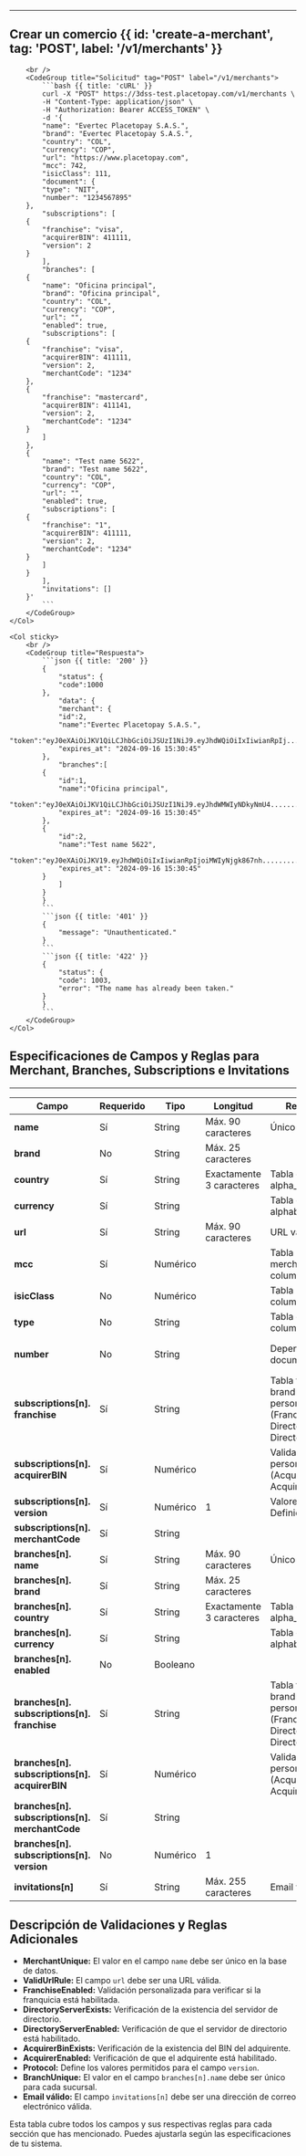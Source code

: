 


<MissingTranslationBanner />

---

## Crear un comercio {{ id: 'create-a-merchant', tag: 'POST', label: '/v1/merchants' }}

<Row>
    <Col>
        <ApiReader
            path="/v1/merchants"
            method="POST"
            api={props.refs}
        />
    </Col>
    <Col sticky>

        <br />
        <CodeGroup title="Solicitud" tag="POST" label="/v1/merchants">
            ```bash {{ title: 'cURL' }}
            curl -X "POST" https://3dss-test.placetopay.com/v1/merchants \
            -H "Content-Type: application/json" \
            -H "Authorization: Bearer ACCESS_TOKEN" \
            -d '{
            "name": "Evertec Placetopay S.A.S.",
            "brand": "Evertec Placetopay S.A.S.",
            "country": "COL",
            "currency": "COP",
            "url": "https://www.placetopay.com",
            "mcc": 742,
            "isicClass": 111,
            "document": {
            "type": "NIT",
            "number": "1234567895"
        },
            "subscriptions": [
        {
            "franchise": "visa",
            "acquirerBIN": 411111,
            "version": 2
        }
            ],
            "branches": [
        {
            "name": "Oficina principal",
            "brand": "Oficina principal",
            "country": "COL",
            "currency": "COP",
            "url": "",
            "enabled": true,
            "subscriptions": [
        {
            "franchise": "visa",
            "acquirerBIN": 411111,
            "version": 2,
            "merchantCode": "1234"
        },
        {
            "franchise": "mastercard",
            "acquirerBIN": 411141,
            "version": 2,
            "merchantCode": "1234"
        }
            ]
        },
        {
            "name": "Test name 5622",
            "brand": "Test name 5622",
            "country": "COL",
            "currency": "COP",
            "url": "",
            "enabled": true,
            "subscriptions": [
        {
            "franchise": "1",
            "acquirerBIN": 411111,
            "version": 2,
            "merchantCode": "1234"
        }
            ]
        }
            ],
            "invitations": []
        }'
            ```
        </CodeGroup>
    </Col>
</Row>

<Row>
    <Col>
        <ApiReader
            path="/v1/merchants"
            method="post"
            type="response"
            api={props.refs}
        />
    </Col>

    <Col sticky>
        <br />
        <CodeGroup title="Respuesta">
            ```json {{ title: '200' }}
            {
                "status": {
                "code":1000
            },
                "data": {
                "merchant": {
                "id":2,
                "name":"Evertec Placetopay S.A.S.",
                "token":"eyJ0eXAiOiJKV1QiLCJhbGciOiJSUzI1NiJ9.eyJhdWQiOiIxIiwianRpIj..........."
                "expires_at": "2024-09-16 15:30:45"
            },
                "branches":[
            {
                "id":1,
                "name":"Oficina principal",
                "token":"eyJ0eXAiOiJKV1QiLCJhbGciOiJSUzI1NiJ9.eyJhdWMWIyNDkyNmU4.............",
                "expires_at": "2024-09-16 15:30:45"
            },
            {
                "id":2,
                "name":"Test name 5622",
                "token":"eyJ0eXAiOiJKV19.eyJhdWQiOiIxIiwianRpIjoiMWIyNjgk867nh...............",
                "expires_at": "2024-09-16 15:30:45"
            }
                ]
            }
            }
            ```
            ```json {{ title: '401' }}
            {
                "message": "Unauthenticated."
            }
            ```
            ```json {{ title: '422' }}
            {
                "status": {
                "code": 1003,
                "error": "The name has already been taken."
            }
            }
            ```
        </CodeGroup>
    </Col>
</Row>


## Especificaciones de Campos y Reglas para Merchant, Branches, Subscriptions e Invitations

---
| **Campo**                                     | **Requerido**| **Tipo**        | **Longitud**            | **Reglas Adicionales**                                                                                                              | **Debe Existir en**                                        | **Formato/Validación**                         |
|-----------------------------------------------|--------------|-----------------|-------------------------|-------------------------------------------------------------------------------------------------------------------------------------|------------------------------------------------------------|------------------------------------------------|
| **name**                                      | Sí           | String          | Máx. 90 caracteres      | Único (MerchantUnique)                                                                                                              |                                                            |                                                |
| **brand**                                     | No           | String          | Máx. 25 caracteres      |                                                                                                                                     |                                                            |                                                |
| **country**                                   | Sí           | String          | Exactamente 3 caracteres| Tabla countries, columna alpha_3_code                                                                                               | Tabla countries, columna alpha_3_code                      |                                                |
| **currency**                                  | Sí           | String          |                         | Tabla currencies, columna alphabetic_code                                                                                           | Tabla currencies, columna alphabetic_code                  |                                                |
| **url**                                       | Sí           | String          | Máx. 90 caracteres      | URL válida (ValidUrlRule)                                                                                                           |                                                            | URL válida                                     |
| **mcc**                                       | Sí           | Numérico        |                         | Tabla merchant_category_codes, columna code                                                                                         | Tabla merchant_category_codes, columna code                |                                                |
| **isicClass**                                 | No           | Numérico        |                         | Tabla isic_classes, columna code document                                                                                           | Tabla isic_classes, columna code document                  |                                                |
| **type**                                      | No           | String          |                         | Tabla document_types, columna name                                                                                                  | Tabla document_types, columna name                         |                                                |
| **number**                                    | No           | String          |                         | Dependiente del tipo de documento                                                                                                   |                                                            | Patrón regex dependiente del tipo de documento |
| **subscriptions[n].<br/>franchise**                | Sí           | String          |                         | Tabla franchises, columna brand(name), Validaciones personalizadas (FranchiseEnabled, DirectoryServerExists, DirectoryServerEnabled)| Tabla franchises, columna brand(name)                      |                                                |
| **subscriptions[n].<br/>acquirerBIN**              | Sí           | Numérico        |                         | Validaciones personalizadas (AcquirerBinExists, AcquirerEnabled)                                                                    |                                                            |                                                |
| **subscriptions[n].<br/>version**                  | Sí           | Numérico        | 1                       | Valores permitidos: Definidos en Protocol                                                                                           |                                                            |                                                |
| **subscriptions[n].<br/>merchantCode**             | Sí           | String          |                         |                                                                                                                                     |                                                            |                                                |
| **branches[n].<br/>name**                          | Sí           | String          | Máx. 90 caracteres      | Único (BranchUnique)                                                                                                                |                                                            |                                                |
| **branches[n].<br/>brand**                         | Sí           | String          | Máx. 25 caracteres      |                                                                                                                                     |                                                            |                                                |
| **branches[n].<br/>country**                       | Sí           | String          | Exactamente 3 caracteres| Tabla countries, columna alpha_3_code                                                                                               | Tabla countries, columna alpha_3_code                      |                                                |
| **branches[n].<br/>currency**                      | Sí           | String          |                         | Tabla currencies, columna alphabetic_code                                                                                           | Tabla currencies, columna alphabetic_code                  |                                                |
| **branches[n].<br/>enabled**                       | No           | Booleano        |                         |                                                                                                                                     |                                                            |                                                |
| **branches[n].<br/>subscriptions[n].<br/>franchise**    | Sí           | String          |                         | Tabla franchises, columna brand(name), Validaciones personalizadas (FranchiseEnabled, DirectoryServerExists, DirectoryServerEnabled)| Tabla franchises, columna brand(name)                      |                                                |
| **branches[n].<br/>subscriptions[n].<br/>acquirerBIN**  | Sí           | Numérico        |                         | Validaciones personalizadas (AcquirerBinExists, AcquirerEnabled)                                                                    |                                                            |                                                |
| **branches[n].<br/>subscriptions[n].<br/>merchantCode** | Sí           | String          |                         |                                                                                                                                     |                                                            |                                                |
| **branches[n].<br/>subscriptions[n].<br/>version**      | No           | Numérico        | 1                       |                                                                                                                                     |                                                            |                                                |
| **invitations[n]**                            | Sí           | String          | Máx. 255 caracteres     | Email válido                                                                                                                        |                                                            | Email válido                                   |

## Descripción de Validaciones y Reglas Adicionales

- **MerchantUnique:** El valor en el campo `name` debe ser único en la base de datos.
- **ValidUrlRule:** El campo `url` debe ser una URL válida.
- **FranchiseEnabled:** Validación personalizada para verificar si la franquicia está habilitada.
- **DirectoryServerExists:** Verificación de la existencia del servidor de directorio.
- **DirectoryServerEnabled:** Verificación de que el servidor de directorio está habilitado.
- **AcquirerBinExists:** Verificación de la existencia del BIN del adquirente.
- **AcquirerEnabled:** Verificación de que el adquirente está habilitado.
- **Protocol:** Define los valores permitidos para el campo `version`.
- **BranchUnique:** El valor en el campo `branches[n].name` debe ser único para cada sucursal.
- **Email válido:** El campo `invitations[n]` debe ser una dirección de correo electrónico válida.

Esta tabla cubre todos los campos y sus respectivas reglas para cada sección que has mencionado. Puedes ajustarla según las especificaciones de tu sistema.



